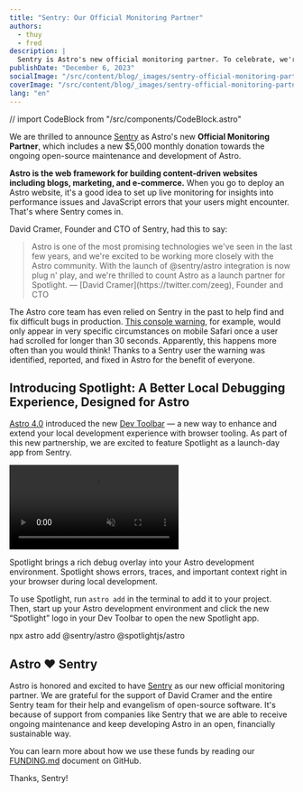 ```yaml
---
title: "Sentry: Our Official Monitoring Partner"
authors:
  - thuy
  - fred
description: |
  Sentry is Astro's new official monitoring partner. To celebrate, we're featuring Spotlight, a rich debug overlay from Sentry.
publishDate: "December 6, 2023"
socialImage: "/src/content/blog/_images/sentry-official-monitoring-partner/astro-sentry-social.png"
coverImage: "/src/content/blog/_images/sentry-official-monitoring-partner/astro-sentry-header.png"
lang: "en"
---
```


// import CodeBlock from "/src/components/CodeBlock.astro"

We are thrilled to announce [Sentry](https://sentry.io/welcome/?utm_medium=partner&utm_source=astro&utm_campaign=astro-spotlight) 
as Astro's new **Official Monitoring Partner**, which includes a new $5,000 monthly donation towards 
the ongoing open-source maintenance and development of Astro.

**Astro is the web framework for building content-driven websites including blogs, marketing, and 
e-commerce.** When you go to deploy an Astro website, it's a good idea to set up live monitoring for 
insights into performance issues and JavaScript errors that your users might encounter. That's where Sentry comes in.

David Cramer, Founder and CTO of Sentry, had this to say:

<Blockquote>
	<Fragment slot="quote" >
		Astro is one of the most promising technologies we've seen in the last few years, and we're excited to be working more closely with the Astro community. With the launch of @sentry/astro integration is now plug n' play, and we're thrilled to count Astro as a launch partner for Spotlight.
	</Fragment>
	<Fragment slot="caption">
		— [David Cramer](https://twitter.com/zeeg), Founder and CTO
	</Fragment>
</Blockquote>

The Astro core team has even relied on Sentry in the past to help find and fix difficult bugs in production. 
[This console warning](https://github.com/withastro/astro/pull/8981), for example, would only appear 
in very specific circumstances on mobile Safari once a user had scrolled for longer than 30 seconds. 
Apparently, this happens more often than you would think! Thanks to a Sentry user the warning was 
identified, reported, and fixed in Astro for the benefit of everyone.

## Introducing Spotlight: A Better Local Debugging Experience, Designed for Astro

[Astro 4.0](/blog/astro-4) introduced the new [Dev Toolbar](/blog/astro-4#the-astro-dev-toolbar) — a new way to enhance and extend your local development experience with browser tooling. As part of this new partnership, we are excited to feature Spotlight as a launch-day app from Sentry.

<video autoplay loop muted playsinline controls>
	<source src="/assets/blog/spotlight-by-sentry.mp4" type="video/mp4" />
	Sorry, your browser doesn't support embedded videos.
</video>

Spotlight brings a rich debug overlay into your Astro development environment. Spotlight shows errors, traces, and important context right in your browser during local development. 

<BlogContentImage src={bannerSpotlightImage} alt="" />

To use Spotlight, run `astro add` in the terminal to add it to your project. Then, start up your Astro development environment and click the new “Spotlight” logo in your Dev Toolbar to open the new Spotlight app.

<CodeBlock>npx astro add @sentry/astro @spotlightjs/astro</CodeBlock>

## Astro ❤️ Sentry

Astro is honored and excited to have [Sentry](https://sentry.io/welcome/?utm_medium=partner&utm_source=astro&utm_campaign=astro-spotlight) as our new official monitoring partner. We are grateful for the support of David Cramer and the entire Sentry team for their help and evangelism of open-source software. It's because of support from companies like Sentry that we are able to receive ongoing maintenance and keep developing Astro in an open, financially sustainable way.

You can learn more about how we use these funds by reading our [FUNDING.md](https://github.com/withastro/.github/blob/main/FUNDING.md) document on GitHub.

Thanks, Sentry!